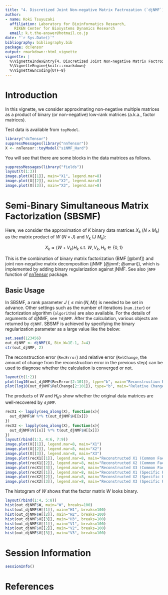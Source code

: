 ```yaml
---
title: "4. Discretized Joint Non-negative Matrix Factrozation (`djNMF`)"
author:
- name: Koki Tsuyuzaki
  affiliation: Laboratory for Bioinformatics Research,
    RIKEN Center for Biosystems Dynamics Research
  email: k.t.the-answer@hotmail.co.jp
date: "`r Sys.Date()`"
bibliography: bibliography.bib
package: dcTensor
output: rmarkdown::html_vignette
vignette: |
  %\VignetteIndexEntry{4. Discretized Joint Non-negative Matrix Factrozation (`djNMF`)}
  %\VignetteEngine{knitr::rmarkdown}
  %\VignetteEncoding{UTF-8}
---
```


# Introduction

In this vignette, we consider approximating non-negative multiple matrices as a product of binary (or non-negative) low-rank matrices (a.k.a., factor matrices).

Test data is available from `toyModel`.

```r
library("dcTensor")
suppressMessages(library("nnTensor"))
X <- nnTensor::toyModel("siNMF_Hard")
```

You will see that there are some blocks in the data matrices as follows.

```r
suppressMessages(library("fields"))
layout(t(1:3))
image.plot(X[[1]], main="X1", legend.mar=8)
image.plot(X[[2]], main="X2", legend.mar=8)
image.plot(X[[3]], main="X3", legend.mar=8)
```

# Semi-Binary Simultaneous Matrix Factorization (SBSMF)

Here, we consider the approximation of $K$ binary data matrices $X_{k}$ ($N \times M_{k}$) as the matrix product of $W$ ($N \times J$) and $V_{k}$ (J \times $M_{k}$):

$$
X_{k} \approx (W + V_{k}) H_{k} \ \mathrm{s.t.}\ W,V_{k},H_{k} \in \{0,1\}
$$

This is the combination of binary matrix factorization (BMF [@bmf]) and joint non-negative matrix decomposition (jNMF [@jnmf; @amari]), which is implemented by adding binary regularization against jNMF. See also `jNMF` function of [nnTensor](https://cran.r-project.org/package=nnTensor) package.

## Basic Usage

In SBSMF, a rank parameter $J$ ($\leq \min(N, M)$) is needed to be set in advance. Other settings such as the number of iterations (`num.iter`) or factorization algorithm (`algorithm`) are also available. For the details of arguments of djNMF, see `?djNMF`. After the calculation, various objects are returned by `djNMF`. SBSMF is achieved by specifying the binary regularization parameter as a large value like the below:

```r
set.seed(123456)
out_djNMF <- djNMF(X, Bin_W=1E-1, J=4)
str(out_djNMF, 2)
```

The reconstruction error (`RecError`) and relative error (`RelChange`, the amount of change from the reconstruction error in the previous step) can be used to diagnose whether the calculation is converged or not.

```r
layout(t(1:2))
plot(log10(out_djNMF$RecError[2:101]), type="b", main="Reconstruction Error")
plot(log10(out_djNMF$RelChange[2:101]), type="b", main="Relative Change")
```

The products of $W$ and $H_{k}$s show whether the original data matrices are well-recovered by `djNMF`.

```r
recX1 <- lapply(seq_along(X), function(x){
  out_djNMF$W %*% t(out_djNMF$H[[x]])
})
recX2 <- lapply(seq_along(X), function(x){
  out_djNMF$V[[x]] %*% t(out_djNMF$H[[x]])
})
layout(rbind(1:3, 4:6, 7:9))
image.plot(X[[1]], legend.mar=8, main="X1")
image.plot(X[[2]], legend.mar=8, main="X2")
image.plot(X[[3]], legend.mar=8, main="X3")
image.plot(recX1[[1]], legend.mar=8, main="Reconstructed X1 (Common Factor)")
image.plot(recX1[[2]], legend.mar=8, main="Reconstructed X2 (Common Factor)")
image.plot(recX1[[3]], legend.mar=8, main="Reconstructed X3 (Common Factor)")
image.plot(recX2[[1]], legend.mar=8, main="Reconstructed X1 (Specific Factor)")
image.plot(recX2[[2]], legend.mar=8, main="Reconstructed X2 (Specific Factor)")
image.plot(recX2[[3]], legend.mar=8, main="Reconstructed X3 (Specific Factor)")
```

The histogram of $W$ shows that the factor matrix $W$ looks binary.

```r
layout(rbind(1:4, 5:8))
hist(out_djNMF$W, main="W", breaks=100)
hist(out_djNMF$H[[1]], main="H1", breaks=100)
hist(out_djNMF$H[[2]], main="H2", breaks=100)
hist(out_djNMF$H[[3]], main="H3", breaks=100)
hist(out_djNMF$V[[1]], main="V1", breaks=100)
hist(out_djNMF$V[[2]], main="V2", breaks=100)
hist(out_djNMF$V[[3]], main="V3", breaks=100)
```

# Session Information {.unnumbered}

```r
sessionInfo()
```

# References